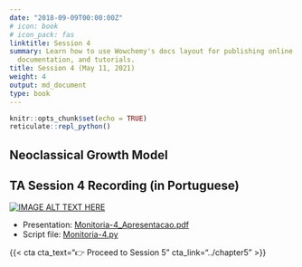 ```yaml
---
date: "2018-09-09T00:00:00Z"
# icon: book
# icon_pack: fas
linktitle: Session 4
summary: Learn how to use Wowchemy's docs layout for publishing online courses, software
  documentation, and tutorials.
title: Session 4 (May 11, 2021)
weight: 4
output: md_document
type: book
---
```


```r
knitr::opts_chunk$set(echo = TRUE)
reticulate::repl_python()
```

## Neoclassical Growth Model

## TA Session 4 Recording (in Portuguese)

[![IMAGE ALT TEXT HERE](https://img.youtube.com/vi/Bgk_43S8l6M/maxresdefault.jpg)](https://www.youtube.com/watch?v=Bgk_43S8l6M)

- Presentation: [Monitoria-4_Apresentacao.pdf](../Monitoria-4_Apresentacao.pdf)
- Script file: [Monitoria-4.py](../Monitoria-4.py)


{{< cta cta_text="👉 Proceed to Session 5" cta_link="../chapter5" >}}
